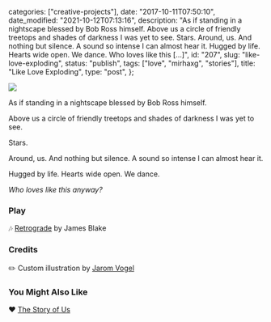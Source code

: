 
  categories: ["creative-projects"],
  date: "2017-10-11T07:50:10",
  date_modified: "2021-10-12T07:13:16",
  description:
    "As if standing in a nightscape blessed by Bob Ross himself. Above us a circle of friendly treetops and shades of darkness I was yet to see. Stars. Around, us. And nothing but silence. A sound so intense I can almost hear it. Hugged by life. Hearts wide open. We dance. Who loves like this […]",
  id: "207",
  slug: "like-love-exploding",
  status: "publish",
  tags: ["love", "mirhaxg", "stories"],
  title: "Like Love Exploding",
  type: "post",
};


![](/pages/posts/like-love-exploding/we_dance_jarom_vogel.jpg)

As if standing in a nightscape blessed by Bob Ross himself.

Above us a circle of friendly treetops and shades of darkness I was yet to see.

Stars.

Around, us. And nothing but silence. A sound so intense I can almost hear it.

Hugged by life. Hearts wide open. We dance.

_Who loves like this anyway?_

<PostFooter title="More">

### Play

🎶 [Retrograde](https://open.spotify.com/track/2IqjKEBiz0CdLKdkXhxw84) by James Blake

### Credits

✏️ Custom illustration by [Jarom Vogel](https://www.jaromvogel.com)

### You Might Also Like

❤️ [The Story of Us](/posts/the-story-of-us/)

</PostFooter>
